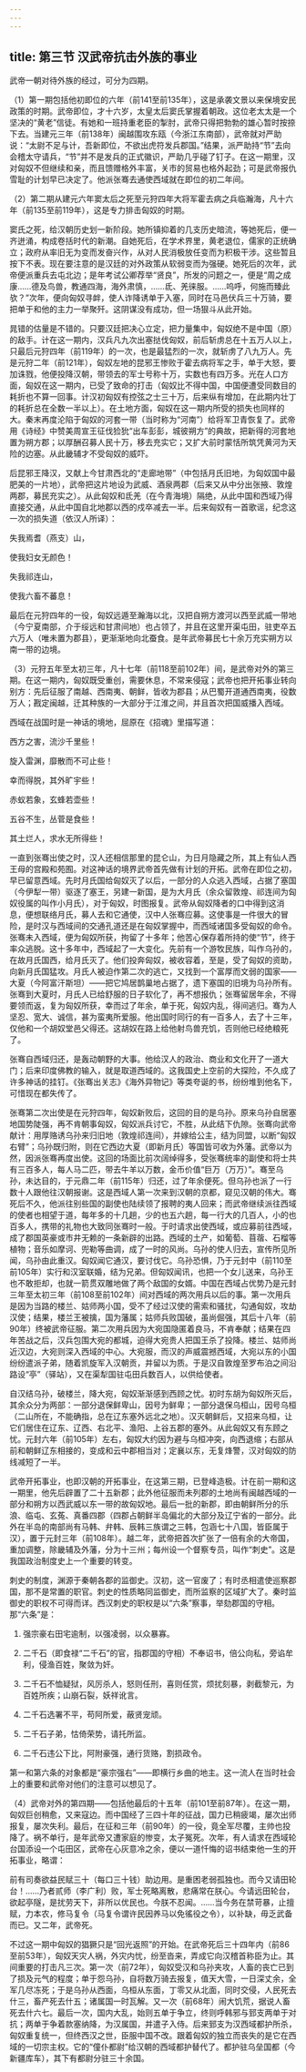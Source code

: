 ```yaml
---
---
---
```

title: 第三节 汉武帝抗击外族的事业
---




武帝一朝对待外族的经过，可分为四期。

（1）第一期包括他初即位的六年（前141至前135年），这是承袭文景以来保境安民政策的时期。武帝即位，才十六岁，太皇太后窦氏掌握着朝政。这位老太太是一个坚决的“黄老”信徒。有她和一班持重老臣的掣肘，武帝只得把勃勃的雄心暂时按捺下去。当建元三年（前138年）闽越围攻东瓯（今浙江东南部），武帝就对严助说：“太尉不足与计，吾新即位，不欲出虎符发兵郡国。”结果，派严助持“节”去向会稽太守请兵，“节”并不是发兵的正式徽识，严助几乎碰了钉子。在这一期里，汉对匈奴不但继续和亲，而且馈赠格外丰富，关市的贸易也格外起劲；可是武帝报仇雪耻的计划早已决定了。他派张骞去通使西域就在即位的初二年间。

（2）第二期从建元六年窦太后之死至元狩四年大将军霍去病之兵临瀚海，凡十六年（前135至前119年），这是专力排击匈奴的时期。

窦氏之死，给汉朝历史划一新阶段。她所镇抑着的几支历史暗流，等她死后，便一齐迸涌，构成卷括时代的新潮。自她死后，在学术界里，黄老退位，儒家的正统确立；政府从率旧无为变而发奋兴作，从对人民消极放任变而为积极干涉。这些暂且按下不表。现在要注意的是汉廷的对外政策从软弱变而为强硬。她死后的次年，武帝便派重兵去屯北边；是年考试公卿荐举“贤良”，所发的问题之一，便是“周之成康……德及鸟兽，教通四海，海外肃慎，……氐、羌徕服。……呜呼，何施而臻此欤？”次年，便向匈奴寻衅，使人诈降诱单于入塞，同时在马邑伏兵三十万骑，要把单于和他的主力一举聚歼。这阴谋没有成功，但一场狠斗从此开始。

晁错的估量是不错的。只要汉廷把决心立定，把力量集中，匈奴绝不是中国（原）的敌手。计在这一期内，汉兵凡九次出塞挞伐匈奴，前后斩虏总在十五万人以上，只最后元狩四年（前119年）的一次，也是最猛烈的一次，就斩虏了八九万人。先是元狩二年（前121年），匈奴左地的昆邪王惨败于霍去病将军之手，单于大怒，要加诛戮，他便投降汉朝，带领去的军士号称十万，实数也有四万多。光在人口方面，匈奴在这一期内，已受了致命的打击（匈奴比不得中国，中国便遭受同数目的耗折也不算一回事。计汉初匈奴有控弦之士三十万，后来纵有增加，在此期内壮丁的耗折总在全数一半以上）。在土地方面，匈奴在这一期内所受的损失也同样的大。秦末再度沦陷于匈奴的河套一带（当时称为“河南”）给将军卫青恢复了。武帝用《诗经》中赞美周宣王征伐猃狁“出车彭彭，城彼朔方”的典故，把新得的河套地置为朔方郡；以厚酬召募人民十万，移去充实它；又扩大前时蒙恬所筑凭黄河为天险的边塞。从此畿辅才不受匈奴的威吓。

后昆邪王降汉，又献上今甘肃西北的“走廊地带”（中包括月氏旧地，为匈奴国中最肥美的一片地），武帝把这片地设为武威、酒泉两郡（后来又从中分出张掖、敦煌两郡，募民充实之）。从此匈奴和氐羌（在今青海境）隔绝，从此中国和西域乃得直接交通，从此中国自北地郡以西的戍卒减去一半。后来匈奴有一首歌谣，纪念这一次的损失道（依汉人所译）：

失我焉耆（燕支）山，

使我妇女无颜色！

失我祁连山，

使我六畜不蕃息！



最后在元狩四年的一役，匈奴远遁至瀚海以北，汉把自朔方渡河以西至武威一带地（今宁夏南部，介于绥远和甘肃间地）也占领了，并且在这里开渠屯田，驻吏卒五六万人（唯未置为郡县），更渐渐地向北蚕食。是年武帝募民七十余万充实朔方以南一带的边境。

（3）元狩五年至太初三年，凡十七年（前118至前102年）间，是武帝对外的第三期。在这一期内，匈奴既受重创，需要休息，不常来侵寇；武帝也把开拓事业转向别方：先后征服了南越、西南夷、朝鲜，皆收为郡县；从巴蜀开道通西南夷，役数万人；戡定闽越，迁其种族的一大部分于江淮之间，并且首次把国威播入西域。

西域在战国时是一神话的境地，屈原在《招魂》里描写道：

西方之害，流沙千里些！

旋入雷渊，靡散而不可止些！

幸而得脱，其外旷宇些！

赤蚁若象，玄蜂若壶些！

五谷不生，丛菅是食些！

其土烂人，求水无所得些！



一直到张骞出使之时，汉人还相信那里的昆仑山，为日月隐藏之所，其上有仙人西王母的宫殿和苑囿。对这神话的境界武帝首先做有计划的开拓。武帝在即位之初，早已留意西域。先时月氏国给匈奴灭了以后，一部分的人众逃入西域，占据了塞国（今伊犁一带）驱逐了塞王，另建一新国，是为大月氏（余众留敦煌、祁连间为匈奴役属的叫作小月氏），对于匈奴，时图报复。武帝从匈奴降者的口中得到这消息，便想联络月氏，募人去和它通使，汉中人张骞应募。这使事是一件很大的冒险，是时汉与西域间的交通孔道还是在匈奴掌握中，而西域诸国多受匈奴的命令。张骞未入西域，便为匈奴所获，拘留了十多年；他苦心保存着所持的使“节”，终于率众逃脱。这十多年中，西域起了一大变化。先前有一个游牧民族，叫作乌孙的，在故月氏国西，给月氏灭了。他们投奔匈奴，被收容着，至是，受了匈奴的资助，向新月氏国猛攻。月氏人被迫作第二次的逃亡，又找到一个富厚而文弱的国家——大夏（今阿富汗斯坦）——把它鸠居鹊巢地占据了，遗下塞国的旧境为乌孙所有。张骞到大夏时，月氏人已给舒服的日子软化了，再不想报仇；张骞留居年余，不得要领而返，复为匈奴所获，幸而过了年余，单于死，匈奴内乱，得间逃归。骞为人坚忍、宽大、诚信，甚为蛮夷所爱服。他出国时同行的有一百多人，去了十三年，仅他和一个胡奴堂邑父得还。这胡奴在路上给他射鸟兽充饥，否则他已经绝粮死了。

张骞自西域归还，是轰动朝野的大事。他给汉人的政治、商业和文化开了一道大门；后来印度佛教的输入，就是取道西域的。这我国史上空前的大探险，不久成了许多神话的挂钉。《张骞出关志》《海外异物记》等类夸诞的书，纷纷堆到他名下，可惜现在都失传了。

张骞第二次出使是在元狩四年，匈奴新败后，这回的目的是乌孙。原来乌孙自居塞地国势陡强，再不肯朝事匈奴，匈奴派兵讨它，不胜，从此结下仇隙。张骞向武帝献计：用厚赂诱乌孙来归旧地（敦煌祁连间），并嫁给公主，结为同盟，以断“匈奴右臂”；乌孙既归附，则在它西边大夏（即新月氏）等国皆可收为外藩。武帝以为然，因派张骞再度出使。这回的场面比前次阔绰得多，受张骞统率的副使和将士共有三百多人，每人马二匹，带去牛羊以万数，金币价值“巨万（万万）”。骞至乌孙，未达目的，于元鼎二年（前115年）归还，过了年余便死。但乌孙也派了一行数十人跟他往汉朝报谢。这是西域人第一次来到汉朝的京都，窥见汉朝的伟大。骞死后不久，他派往别些国的副使也陆续领了报聘的夷人回来；而武帝继续派往西域的使者也相望于道，每年多的十几趟，少的也五六趟，每一行大的几百人，小的也百多人，携带的礼物也大致同张骞时一般。于时请求出使西域，或应募前往西域，成了郡国英豪或市井无赖的一条新辟的出路。西域的土产，如葡萄、苜蓿、石榴等植物；音乐如摩诃、兜勒等曲调，成了一时的风尚。乌孙的使人归去，宣传所见所闻，乌孙由此重汉。匈奴闻它通汉，要讨伐它。乌孙恐惧，乃于元封中（前110至前105年）实行和汉室联婚，结为兄弟。但匈奴闻讯，也把一个女儿送来，乌孙王也不敢拒却，也就一箭贯双雕地做了两个敌国的女婿。中国在西域占优势乃是元封三年至太初三年（前108至前102年）间对西域的两次用兵以后的事。第一次用兵是因为当路的楼兰、姑师两小国，受不了经过汉使的需索和骚扰，勾通匈奴，攻劫汉使；结果，楼兰王被擒，国为藩属；姑师兵败国破，虽尚倔强，其后十八年（前90年）终被武帝征服。第二次用兵因为大宛国隐匿着良马，不肯奉献；结果在四年苦战之后，汉兵包围大宛的都城，迫得大宛贵人把国王杀了投降。楼兰、姑师尚近汉边，大宛则深入西域的中心。大宛服，而汉的声威震撼西域，大宛以东的小国纷纷遣派子弟，随着凯旋军入汉朝贡，并留以为质。于是汉自敦煌至罗布泊之间沿路设“亭”（驿站），又在渠犁国驻屯田兵数百人，以供给使者。

自汉结乌孙，破楼兰，降大宛，匈奴渐渐感到西顾之忧。初时东胡为匈奴所灭后，其余众分为两部：一部分退保鲜卑山，因号为鲜卑；一部分退保乌桓山，因号乌桓（二山所在，不能确指，总在辽东塞外远北之地）。汉灭朝鲜后，又招来乌桓，让它们居住在辽东、辽西、右北平、渔阳、上谷五郡的塞外。从此匈奴又有东顾之忧。元封六年（前105年）左右，匈奴大约因为避与乌桓冲突，向西退缩；右部从前和朝鲜辽东相接的，变成和云中郡相当对；定襄以东，无复烽警，汉对匈奴的防线减短了一半。

武帝开拓事业，也即汉朝的开拓事业，在这第三期，已登峰造极。计在前一期和这一期里，他先后辟置了二十五新郡；此外他征服而未列郡的土地尚有闽越西域的一部分和朔方以西武威以东一带的故匈奴地。最后一批的新郡，即由朝鲜所分的乐浪、临屯、玄菟、真番四郡（四郡占朝鲜半岛偏北的大部分及辽宁省的一部分。此外在半岛的南部尚有马韩、弁韩、辰韩三族谓之三韩，包涵七十八国，皆臣属于汉），置于元封三年（前108年）。越二年，武帝把首次扩张了一倍有余的大帝国，重加调整，除畿辅及外藩，分为十三州；每州设一个督察专员，叫作“刺史”。这是我国政治制度史上一个重要的转变。

刺史的制度，渊源于秦朝各郡的监御史。汉初，这一官废了；有时丞相遣使巡察郡国，那不是常置的职官。刺史的性质略同监御史，而所监察的区域扩大了。秦时监御史的职权不可得而详。西汉刺史的职权是以“六条”察事，举劾郡国的守相。那“六条”是：

1. 强宗豪右田宅逾制，以强凌弱，以众暴寡。

2. 二千石（即食禄“二千石”的官，指郡国的守相）不奉诏书，倍公向私，旁谄牟利，侵渔百姓，聚敛为奸。

3. 二千石不恤疑狱，风厉杀人，怒则任刑，喜则任赏，烦扰刻暴，剥截黎元，为百姓所疾；山崩石裂，妖祥讹言。

4. 二千石选署不平，苟阿所爱，蔽贤宠顽。

5. 二千石子弟，怙倚荣势，请托所监。

6. 二千石违公下比，阿附豪强，通行货赂，割损政令。

第一和第六条的对象都是“豪宗强右”——即横行乡曲的地主。这一流人在当时社会上的重要和武帝对他们的注意可以想见了。

（4）武帝对外的第四期——包括他最后的十五年（前101至前87年）。在这一期，匈奴巨创稍愈，又来寇边。而中国经了三四十年的征战，国力已稍疲竭，屡次出师报复，屡次失利。最后，在征和三年（前90年）的一役，竟全军尽覆，主帅也投降了。祸不单行，是年武帝又遭家庭的惨变，太子冤死。次年，有人请求在西域轮台国添设一个屯田区，武帝在心灰意冷之余，便以一道忏悔的诏书结束他一生的开拓事业，略谓：

前有司奏欲益民赋三十（每口三十钱）助边用。是重困老弱孤独也。而今又请田轮台！……乃者贰师（李广利）败，军士死略离散，悲痛常在朕心。今请远田轮台，欲起亭隧，是扰劳天下，非所以优民也。今朕不忍闻。……当今务在禁苛暴，止擅赋，力本农，修马复令（马复令谓许民因养马以免徭役之令），以补缺，毋乏武备而已。又二年，武帝死。

不过这一期中匈奴的猖獗只是“回光返照”的开始。在武帝死后三十四年内（前86至前53年），匈奴天灾人祸，外灾内忧，纷至沓来，弄成它向汉稽首称臣为止。其间重要的打击凡三次。第一次（前72年），匈奴受汉和乌孙夹攻，人畜的丧亡已到了损及元气的程度；单于怨乌孙，自将数万骑去报复，值天大雪，一日深丈余，全军几尽冻死；于是乌孙从西面，乌桓从东面，丁零又从北面，同时交侵，人民死去什三，畜产死去什五；诸属国一时瓦解。又一次（前68年）闹大饥荒，据说人畜死去什六七。最后一次，国内大乱，始则五单于争立，终则呼韩邪与郅支两单于对抗；两单于争着款塞纳降，为汉属国，并遣子入侍。后来郅支为汉西域都护所杀，匈奴重复统一，但终西汉之世，臣服中国不改。跟着匈奴的独立而丧失的是它在西域的一切宗主权。它的“僮仆都尉”给汉朝的西域都护替代了。都护驻乌垒国都（今新疆库车），其下有都尉分驻三十余国。